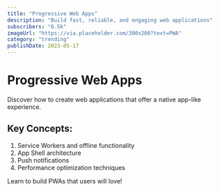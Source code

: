 ```yaml
---
title: "Progressive Web Apps"
description: "Build fast, reliable, and engaging web applications"
subscribers: "6.5k"
imageUrl: "https://via.placeholder.com/300x200?text=PWA"
category: "trending"
publishDate: 2023-05-17
---
```


# Progressive Web Apps

Discover how to create web applications that offer a native app-like experience.

## Key Concepts:

1. Service Workers and offline functionality
2. App Shell architecture
3. Push notifications
4. Performance optimization techniques

Learn to build PWAs that users will love!